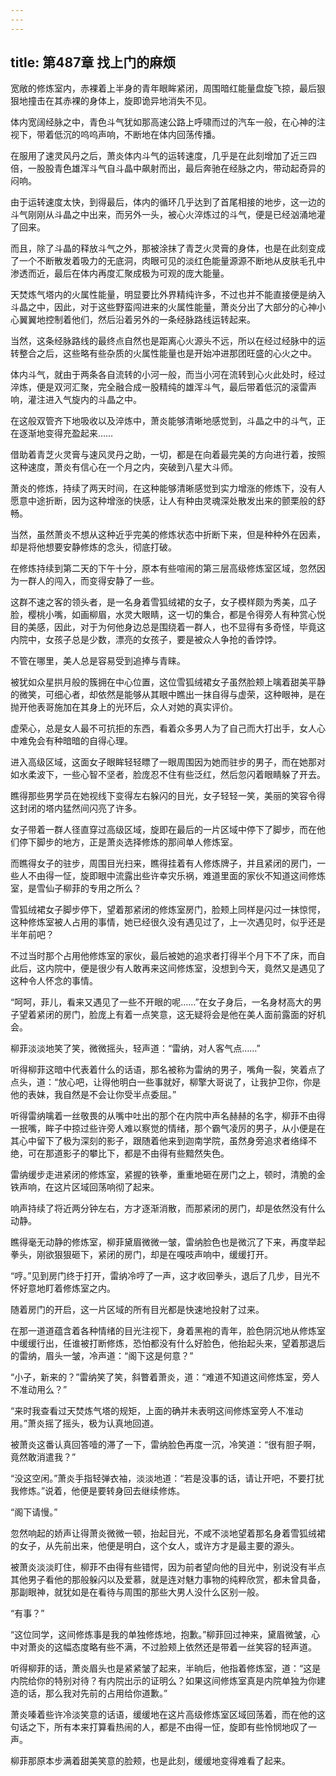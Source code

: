 ```yaml
---
---
---
```

title: 第487章 找上门的麻烦
---



宽敞的修炼室内，赤裸着上半身的青年眼眸紧闭，周围暗红能量盘旋飞掠，最后狠狠地撞击在其赤裸的身体上，旋即诡异地消失不见。

体内宽阔经脉之中，青色斗气犹如那高速公路上呼啸而过的汽车一般，在心神的注视下，带着低沉的呜呜声响，不断地在体内回荡传播。

在服用了速灵风丹之后，萧炎体内斗气的运转速度，几乎是在此刻增加了近三四倍，一股股青色雄浑斗气自斗晶中飙射而出，最后奔驰在经脉之内，带动起奇异的闷响。

由于运转速度太快，到得最后，体内的循环几乎达到了首尾相接的地步，这一边的斗气刚刚从斗晶之中出来，而另外一头，被心火淬炼过的斗气，便是已经汹涌地灌了回来。

而且，除了斗晶的释放斗气之外，那被涂抹了青芝火灵膏的身体，也是在此刻变成了一个不断散发着吸力的无底洞，肉眼可见的淡红色能量源源不断地从皮肤毛孔中渗透而近，最后在体内再度汇聚成极为可观的庞大能量。

天焚炼气塔内的火属性能量，明显要比外界精纯许多，不过也并不能直接便是纳入斗晶之中，因此，对于这些野蛮闯进来的火属性能量，萧炎分出了大部分的心神小心翼翼地控制着他们，然后沿着另外的一条经脉路线运转起来。

当然，这条经脉路线的最终点自然也是距离心火源头不远，所以在经过经脉中的运转整合之后，这些略有些杂质的火属性能量也是开始冲进那团旺盛的心火之中。

体内斗气，就由于两条各自流转的小河一般，而当小河在流转到心火此处时，经过淬炼，便是双河汇聚，完全融合成一股精纯的雄浑斗气，最后带着低沉的滚雷声响，灌注进入气旋内的斗晶之中。

在这般双管齐下地吸收以及淬炼中，萧炎能够清晰地感觉到，斗晶之中的斗气，正在逐渐地变得充盈起来……

借助着青芝火灵膏与速风灵丹之助，一切，都是在向着最完美的方向进行着，按照这种速度，萧炎有信心在一个月之内，突破到八星大斗师。

萧炎的修炼，持续了两天时间，在这种能够清晰感觉到实力增涨的修炼下，没有人愿意中途折断，因为这种增涨的快感，让人有种由灵魂深处散发出来的颤栗般的舒畅。

当然，虽然萧炎不想从这种近乎完美的修炼状态中折断下来，但是种种外在因素，却是将他想要安静修炼的念头，彻底打破。

在修炼持续到第二天的下午十分，原本有些喧闹的第三层高级修炼室区域，忽然因为一群人的闯入，而变得安静了一些。

这群不速之客的领头者，是一名身着雪狐绒裙的女子，女子模样颇为秀美，瓜子脸，樱桃小嘴，如画柳眉，水灵大眼睛，这一切的集合，都是令得旁人有种赏心悦目的美感，因此，对于为何他身边总是围绕着一群人，也不显得有多奇怪，毕竟这内院中，女孩子总是少数，漂亮的女孩子，要是被众人争抢的香饽饽。

不管在哪里，美人总是容易受到追捧与青睐。

被犹如众星拱月般的簇拥在中心位置，这位雪狐绒裙女子虽然脸颊上噙着甜美平静的微笑，可细心者，却依然是能够从其眼中瞧出一抹自得与虚荣，这种眼神，是在抛开他表哥施加在其身上的光环后，众人对她的真实评价。

虚荣心，总是女人最不可抗拒的东西，看着众多男人为了自己而大打出手，女人心中难免会有种暗暗的自得心理。

进入高级区域，这面女子眼眸轻轻瞟了一眼周围因为她而驻步的男子，而在她那对如水柔波下，一些心智不坚者，脸庞忍不住有些泛红，然后忽闪着眼睛躲了开去。

瞧得那些男学员在她视线下变得左右躲闪的目光，女子轻轻一笑，美丽的笑容令得这封闭的塔内猛然间闪亮了许多。

女子带着一群人径直穿过高级区域，旋即在最后的一片区域中停下了脚步，而在他们停下脚步的地方，正是萧炎选择修炼的那间单人修炼室。

而瞧得女子的驻步，周围目光扫来，瞧得挂着有人修炼牌子，并且紧闭的房门，一些人不由得一怔，旋即眼中流露出些许幸灾乐祸，难道里面的家伙不知道这间修炼室，是雪仙子柳菲的专用之所么？

雪狐绒裙女子脚步停下，望着那紧闭的修炼室房门，脸颊上同样是闪过一抹惊愕，这种修炼室被人占用的事情，她已经很久没有遇见过了，上一次遇见时，似乎还是半年前吧？

不过当时那个占用他修炼室的家伙，最后被她的追求者打得半个月下不了床，而自此后，这内院中，便是很少有人敢再来这间修炼室，没想到今天，竟然又是遇见了这种令人怀念的事情。

“呵呵，菲儿，看来又遇见了一些不开眼的呢……”在女子身后，一名身材高大的男子望着紧闭的房门，脸庞上有着一点笑意，这无疑将会是他在美人面前露面的好机会。

柳菲淡淡地笑了笑，微微摇头，轻声道：“雷纳，对人客气点……”

听得柳菲这暗中代表着什么的话语，那名被称为雷纳的男子，嘴角一裂，笑着点了点头，道：“放心吧，让得他明白一些事就好，柳擎大哥说了，让我护卫你，你是他的表妹，我自然是不会让你受半点委屈。”

听得雷纳噙着一丝敬畏的从嘴中吐出的那个在内院中声名赫赫的名字，柳菲不由得一抿嘴，眸子中掠过些许旁人难以察觉的情绪，那个霸气凌厉的男子，从小便是在其心中留下了极为深刻的影子，跟随着他来到迦南学院，虽然身旁追求者络绎不绝，可在那道影子的攀比下，都是不由得有些黯然失色。

雷纳缓步走进紧闭的修炼室，紧握的铁拳，重重地砸在房门之上，顿时，清脆的金铁声响，在这片区域回荡响彻了起来。

响声持续了将近两分钟左右，方才逐渐消散，而那紧闭的房门，却是依然没有什么动静。

瞧得毫无动静的修炼室，柳菲黛眉微微一皱，雷纳脸色也是微沉了下来，再度举起拳头，刚欲狠狠砸下，紧闭的房门，却是在嘎吱声响中，缓缓打开。

“哼。”见到房门终于打开，雷纳冷哼了一声，这才收回拳头，退后了几步，目光不怀好意地盯着修炼室之内。

随着房门的开启，这一片区域的所有目光都是快速地投射了过来。

在那一道道蕴含着各种情绪的目光注视下，身着黑袍的青年，脸色阴沉地从修炼室中缓缓行出，任谁被打断修炼，恐怕都没有什么好脸色，他抬起头来，望着那退后的雷纳，眉头一皱，冷声道：“阁下这是何意？”

“小子，新来的？”雷纳笑了笑，斜瞥着萧炎，道：“难道不知道这间修炼室，旁人不准动用么？”

“来时我查看过天焚炼气塔的规矩，上面的确并未表明这间修炼室旁人不准动用。”萧炎摇了摇头，极为认真地回道。

被萧炎这番认真回答噎的滞了一下，雷纳脸色再度一沉，冷笑道：“很有胆子啊，竟然敢消遣我？”

“没这空闲。”萧炎手指轻弹衣袖，淡淡地道：“若是没事的话，请让开吧，不要打扰我修炼。”说着，他便是要转身回去继续修炼。

“阁下请慢。”

忽然响起的娇声让得萧炎微微一顿，抬起目光，不咸不淡地望着那名身着雪狐绒裙的女子，从先前出来，他便是明白，这个女人，或许方才是最主要的源头。

被萧炎淡淡盯住，柳菲不由得有些错愕，因为前者望向他的目光中，别说没有半点其他男子看他的那般躲闪以及爱慕，就是连对魅力事物的纯粹欣赏，都未曾具备，那副眼神，就犹如是在看待与周围的那些大男人没什么区别一般。

“有事？”

“这位同学，这间修炼事是我的单独修炼地，抱歉。”柳菲回过神来，黛眉微皱，心中对萧炎的这幅态度略有些不满，不过脸颊上依然还是带着一丝笑容的轻声道。

听得柳菲的话，萧炎眉头也是紧紧皱了起来，半晌后，他指着修炼室，道：“这是内院给你的特别对待？有内院出示的证明么？如果这间修炼室真是内院单独为你建造的话，那么我对先前的占用给你道歉。”

萧炎嗪着些许冷淡笑意的话语，缓缓地在这片高级修炼室区域回荡着，而在他的这句话之下，所有本来打算看热闹的人，都是不由得一怔，旋即有些怜悯地叹了一声。

柳菲那原本步满着甜美笑意的脸颊，也是此刻，缓缓地变得难看了起来。